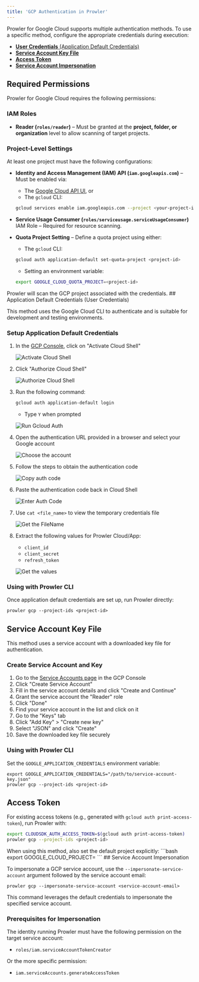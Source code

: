 ```yaml
---
title: 'GCP Authentication in Prowler'
---
```


Prowler for Google Cloud supports multiple authentication methods. To use a specific method, configure the appropriate credentials during execution:

- [**User Credentials** (Application Default Credentials)](#application-default-credentials-user-credentials)
- [**Service Account Key File**](#service-account-key-file)
- [**Access Token**](#access-token)
- [**Service Account Impersonation**](#service-account-impersonation)

## Required Permissions

Prowler for Google Cloud requires the following permissions:

### IAM Roles
- **Reader (`roles/reader`)** – Must be granted at the **project, folder, or organization** level to allow scanning of target projects.

### Project-Level Settings

At least one project must have the following configurations:

- **Identity and Access Management (IAM) API (`iam.googleapis.com`)** – Must be enabled via:

    - The [Google Cloud API UI](https://console.cloud.google.com/apis/api/iam.googleapis.com/metrics), or
    - The `gcloud` CLI:
    ```sh
    gcloud services enable iam.googleapis.com --project <your-project-id>
    ```

- **Service Usage Consumer (`roles/serviceusage.serviceUsageConsumer`)** IAM Role – Required for resource scanning.

- **Quota Project Setting** – Define a quota project using either:

    - The `gcloud` CLI:
    ```sh
    gcloud auth application-default set-quota-project <project-id>
    ```
    - Setting an environment variable:
    ```sh
    export GOOGLE_CLOUD_QUOTA_PROJECT=<project-id>
    ```

<Note>
Prowler will scan the GCP project associated with the credentials.


</Note>
## Application Default Credentials (User Credentials)

This method uses the Google Cloud CLI to authenticate and is suitable for development and testing environments.

### Setup Application Default Credentials

1. In the [GCP Console](https://console.cloud.google.com/), click on "Activate Cloud Shell"

    ![Activate Cloud Shell](.//images/providers/access-console.png)

2. Click "Authorize Cloud Shell"

    ![Authorize Cloud Shell](.//images/providers/authorize-cloud-shell.png)

3. Run the following command:

    ```bash
    gcloud auth application-default login
    ```

    - Type `Y` when prompted

    ![Run Gcloud Auth](.//images/providers/run-gcloud-auth.png)

4. Open the authentication URL provided in a browser and select your Google account

    ![Choose the account](.//images/providers/take-account-email.png)

5. Follow the steps to obtain the authentication code

    ![Copy auth code](.//images/providers/copy-auth-code.png)

6. Paste the authentication code back in Cloud Shell

    ![Enter Auth Code](.//images/providers/enter-auth-code.png)

7. Use `cat <file_name>` to view the temporary credentials file

    ![Get the FileName](.//images/providers/get-temp-file-credentials.png)

8. Extract the following values for Prowler Cloud/App:

    - `client_id`
    - `client_secret`
    - `refresh_token`

    ![Get the values](.//images/providers/get-needed-values-auth.png)

### Using with Prowler CLI

Once application default credentials are set up, run Prowler directly:

```console
prowler gcp --project-ids <project-id>
```

## Service Account Key File

This method uses a service account with a downloaded key file for authentication.

### Create Service Account and Key

1. Go to the [Service Accounts page](https://console.cloud.google.com/iam-admin/serviceaccounts) in the GCP Console
2. Click "Create Service Account"
3. Fill in the service account details and click "Create and Continue"
4. Grant the service account the "Reader" role
5. Click "Done"
6. Find your service account in the list and click on it
7. Go to the "Keys" tab
8. Click "Add Key" > "Create new key"
9. Select "JSON" and click "Create"
10. Save the downloaded key file securely

### Using with Prowler CLI

Set the `GOOGLE_APPLICATION_CREDENTIALS` environment variable:

```console
export GOOGLE_APPLICATION_CREDENTIALS="/path/to/service-account-key.json"
prowler gcp --project-ids <project-id>
```

## Access Token

For existing access tokens (e.g., generated with `gcloud auth print-access-token`), run Prowler with:

```bash
export CLOUDSDK_AUTH_ACCESS_TOKEN=$(gcloud auth print-access-token)
prowler gcp --project-ids <project-id>
```

<Note>
When using this method, also set the default project explicitly:
```bash
export GOOGLE_CLOUD_PROJECT=<project-id>
```

</Note>
## Service Account Impersonation

To impersonate a GCP service account, use the `--impersonate-service-account` argument followed by the service account email:

```console
prowler gcp --impersonate-service-account <service-account-email>
```

This command leverages the default credentials to impersonate the specified service account.

### Prerequisites for Impersonation

The identity running Prowler must have the following permission on the target service account:

- `roles/iam.serviceAccountTokenCreator`

Or the more specific permission:

- `iam.serviceAccounts.generateAccessToken`
